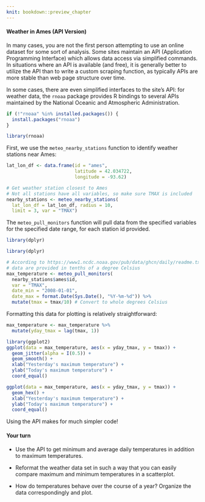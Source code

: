 ```yaml
---
knit: bookdown::preview_chapter
---
```


#### Weather in Ames (API Version)

In many cases, you are not the first person attempting to use an online dataset for some sort of analysis. Some sites maintain an API (Application Programming Interface) which allows data access via simplified commands. In situations where an API is available (and free), it is generally better to utilize the API than to write a custom scraping function, as typically APIs are more stable than web page structure over time. 

In some cases, there are even simplified interfaces to the site's API: for weather data, the `rnoaa` package provides R bindings to several APIs maintained by the National Oceanic and Atmospheric Administration. 

```r
if (!"rnoaa" %in% installed.packages()) {
  install.packages("rnoaa")
}

library(rnoaa)
```

First, we use the `meteo_nearby_stations` function to identify weather stations near Ames:

```r
lat_lon_df <- data.frame(id = "ames",
                         latitude = 42.034722,
                         longitude = -93.62)

# Get weather station closest to Ames
# Not all stations have all variables, so make sure TMAX is included
nearby_stations <- meteo_nearby_stations(
  lat_lon_df = lat_lon_df, radius = 10,
  limit = 3, var = "TMAX")
```

The `meteo_pull_monitors` function will pull data from the specified variables for the specified date range, for each station id provided. 
```r
library(dplyr)
```

```r
library(dplyr)

# According to https://www1.ncdc.noaa.gov/pub/data/ghcn/daily/readme.txt, 
# data are provided in tenths of a degree Celsius
max_temperature <- meteo_pull_monitors(
  nearby_stations$ames$id, 
  var = "TMAX", 
  date_min = "2008-01-01", 
  date_max = format.Date(Sys.Date(), "%Y-%m-%d")) %>%
  mutate(tmax = tmax/10) # Convert to whole degrees Celsius
```

Formatting this data for plotting is relatively straightforward:

```r
max_temperature <- max_temperature %>%
  mutate(yday_tmax = lag(tmax, 1))

library(ggplot2)
ggplot(data = max_temperature, aes(x = yday_tmax, y = tmax)) + 
  geom_jitter(alpha = I(0.5)) +  
  geom_smooth() + 
  xlab("Yesterday's maximum temperature") +
  ylab("Today's maximum temperature") + 
  coord_equal()

ggplot(data = max_temperature, aes(x = yday_tmax, y = tmax)) + 
  geom_hex() + 
  xlab("Yesterday's maximum temperature") +
  ylab("Today's maximum temperature") + 
  coord_equal()

```

Using the API makes for much simpler code!


#### Your turn

+ Use the API to get minimum and average daily temperatures in addition to maximum temperatures. 

+ Reformat the weather data set in such a way that you can easily compare maximum and minimum temperatures in a scatterplot. 

+ How do temperatures behave over the course of a year? Organize the data correspondingly and plot.
